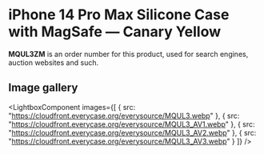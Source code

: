 
# iPhone 14 Pro Max Silicone Case with MagSafe — Canary Yellow

<Callout type='info' emoji='👉🏻'>**MQUL3ZM** is an order number for this product, used for search engines, auction websites and such.</Callout>

## Image gallery

<LightboxComponent
    images={[
      {
        src: "https://cloudfront.everycase.org/everysource/MQUL3.webp"
      },
      {
        src: "https://cloudfront.everycase.org/everysource/MQUL3_AV1.webp"
      },
      {
        src: "https://cloudfront.everycase.org/everysource/MQUL3_AV2.webp"
      },
      {
        src: "https://cloudfront.everycase.org/everysource/MQUL3_AV3.webp"
      }
    ]}
  />
